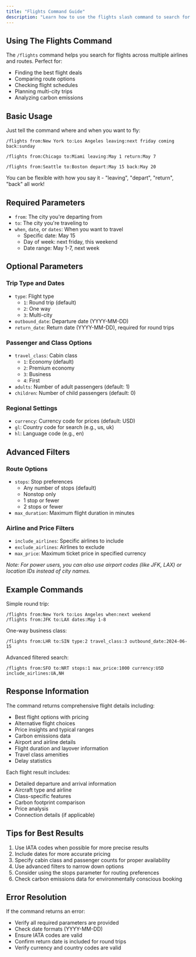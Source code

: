 ```yaml
---
title: "Flights Command Guide"
description: "Learn how to use the flights slash command to search for flight options"
---
```


## Using The Flights Command

The `/flights` command helps you search for flights across multiple airlines and routes. Perfect for:

- Finding the best flight deals
- Comparing route options
- Checking flight schedules
- Planning multi-city trips
- Analyzing carbon emissions

## Basic Usage

Just tell the command where and when you want to fly:

```
/flights from:New York to:Los Angeles leaving:next friday coming back:sunday
```

```
/flights from:Chicago to:Miami leaving:May 1 return:May 7
```

```
/flights from:Seattle to:Boston depart:May 15 back:May 20
```

You can be flexible with how you say it - "leaving", "depart", "return", "back" all work!

## Required Parameters

- `from`: The city you're departing from
- `to`: The city you're traveling to
- `when`, `date`, or `dates`: When you want to travel
  - Specific date: May 15
  - Day of week: next friday, this weekend
  - Date range: May 1-7, next week

## Optional Parameters

### Trip Type and Dates

- `type`: Flight type
  - `1`: Round trip (default)
  - `2`: One way
  - `3`: Multi-city
- `outbound_date`: Departure date (YYYY-MM-DD)
- `return_date`: Return date (YYYY-MM-DD), required for round trips

### Passenger and Class Options

- `travel_class`: Cabin class
  - `1`: Economy (default)
  - `2`: Premium economy
  - `3`: Business
  - `4`: First
- `adults`: Number of adult passengers (default: 1)
- `children`: Number of child passengers (default: 0)

### Regional Settings

- `currency`: Currency code for prices (default: USD)
- `gl`: Country code for search (e.g., us, uk)
- `hl`: Language code (e.g., en)

## Advanced Filters

### Route Options

- `stops`: Stop preferences
  - Any number of stops (default)
  - Nonstop only
  - 1 stop or fewer
  - 2 stops or fewer
- `max_duration`: Maximum flight duration in minutes

### Airline and Price Filters

- `include_airlines`: Specific airlines to include
- `exclude_airlines`: Airlines to exclude
- `max_price`: Maximum ticket price in specified currency

*Note: For power users, you can also use airport codes (like JFK, LAX) or location IDs instead of city names.*

## Example Commands

Simple round trip:
```
/flights from:New York to:Los Angeles when:next weekend
/flights from:JFK to:LAX dates:May 1-8
```

One-way business class:
```
/flights from:LHR to:SIN type:2 travel_class:3 outbound_date:2024-06-15
```

Advanced filtered search:
```
/flights from:SFO to:NRT stops:1 max_price:1000 currency:USD include_airlines:UA,NH
```

## Response Information

The command returns comprehensive flight details including:

- Best flight options with pricing
- Alternative flight choices
- Price insights and typical ranges
- Carbon emissions data
- Airport and airline details
- Flight duration and layover information
- Travel class amenities
- Delay statistics

Each flight result includes:
- Detailed departure and arrival information
- Aircraft type and airline
- Class-specific features
- Carbon footprint comparison
- Price analysis
- Connection details (if applicable)

## Tips for Best Results

1. Use IATA codes when possible for more precise results
2. Include dates for more accurate pricing
3. Specify cabin class and passenger counts for proper availability
4. Use advanced filters to narrow down options
5. Consider using the stops parameter for routing preferences
6. Check carbon emissions data for environmentally conscious booking

## Error Resolution

If the command returns an error:
- Verify all required parameters are provided
- Check date formats (YYYY-MM-DD)
- Ensure IATA codes are valid
- Confirm return date is included for round trips
- Verify currency and country codes are valid